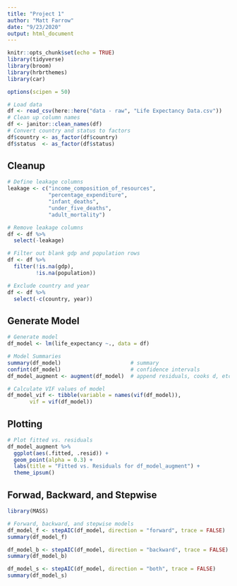 ```yaml
---
title: "Project 1"
author: "Matt Farrow"
date: "9/23/2020"
output: html_document
---
```


```r
knitr::opts_chunk$set(echo = TRUE)
library(tidyverse)
library(broom)
library(hrbrthemes)
library(car)

options(scipen = 50)

# Load data
df <- read_csv(here::here("data - raw", "Life Expectancy Data.csv"))
# Clean up column names
df <- janitor::clean_names(df)
# Convert country and status to factors
df$country <- as_factor(df$country)
df$status  <- as_factor(df$status)
```

## Cleanup

```r
# Define leakage columns
leakage <- c("income_composition_of_resources", 
             "percentage_expenditure", 
             "infant_deaths", 
             "under_five_deaths", 
             "adult_mortality")

# Remove leakage columns
df <- df %>% 
  select(-leakage)

# Filter out blank gdp and population rows
df <- df %>% 
  filter(!is.na(gdp),
         !is.na(population))

# Exclude country and year
df <- df %>% 
  select(-c(country, year))
```

## Generate Model

```r
# Generate model
df_model <- lm(life_expectancy ~., data = df)

# Model Summaries
summary(df_model)                      # summary
confint(df_model)                      # confidence intervals
df_model_augment <- augment(df_model)  # append residuals, cooks d, etc. 

# Calculate VIF values of model
df_model_vif <- tibble(variable = names(vif(df_model)),
       vif = vif(df_model))
```

## Plotting

```r
# Plot fitted vs. residuals
df_model_augment %>% 
  ggplot(aes(.fitted, .resid)) +
  geom_point(alpha = 0.3) +
  labs(title = "Fitted vs. Residuals for df_model_augment") +
  theme_ipsum()

```


## Forwad, Backward, and Stepwise

```r
library(MASS)

# Forward, backward, and stepwise models
df_model_f <- stepAIC(df_model, direction = "forward", trace = FALSE)
summary(df_model_f)

df_model_b <- stepAIC(df_model, direction = "backward", trace = FALSE)
summary(df_model_b)

df_model_s <- stepAIC(df_model, direction = "both", trace = FALSE)
summary(df_model_s)
```

